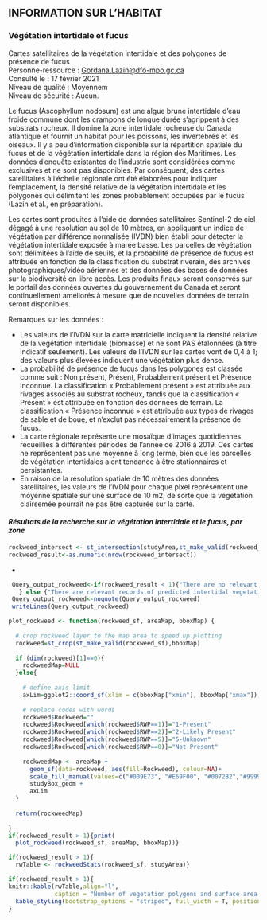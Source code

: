 ## **INFORMATION SUR L’HABITAT**

### **Végétation intertidale et fucus**
Cartes satellitaires de la végétation intertidale et des polygones de présence de fucus  
Personne-ressource : <Gordana.Lazin@dfo-mpo.gc.ca>  
Consulté le : 17 février 2021  
Niveau de qualité : Moyennem  
Niveau de sécurité : Aucun. 

Le fucus (Ascophyllum nodosum) est une algue brune intertidale d’eau froide commune dont les crampons de longue durée s’agrippent à des substrats rocheux. Il domine la zone intertidale rocheuse du Canada atlantique et fournit un habitat pour les poissons, les invertébrés et les oiseaux. Il y a peu d’information disponible sur la répartition spatiale du fucus et de la végétation intertidale dans la région des Maritimes. Les données d’enquête existantes de l’industrie sont considérées comme exclusives et ne sont pas disponibles. Par conséquent, des cartes satellitaires à l’échelle régionale ont été élaborées pour indiquer l’emplacement, la densité relative de la végétation intertidale et les polygones qui délimitent les zones probablement occupées par le fucus (Lazin et al., en préparation).

Les cartes sont produites à l’aide de données satellitaires Sentinel-2 de ciel dégagé à une résolution au sol de 10 mètres, en appliquant un indice de végétation par différence normalisée (IVDN) bien établi pour détecter la végétation intertidale exposée à marée basse. Les parcelles de végétation sont délimitées à l’aide de seuils, et la probabilité de présence de fucus est attribuée en fonction de la classification du substrat riverain, des archives photographiques/vidéo aériennes et des données des bases de données sur la biodiversité en libre accès. Les produits finaux seront conservés sur le portail des données ouvertes du gouvernement du Canada et seront continuellement améliorés à mesure que de nouvelles données de terrain seront disponibles. 

Remarques sur les données :

- Les valeurs de l’IVDN sur la carte matricielle indiquent la densité relative de la végétation intertidale (biomasse) et ne sont PAS étalonnées (à titre indicatif seulement). Les valeurs de l’IVDN sur les cartes vont de 0,4 à 1; des valeurs plus élevées indiquent une végétation plus dense.
- La probabilité de présence de fucus dans les polygones est classée comme suit : Non présent, Présent, Probablement présent et Présence inconnue. La classification « Probablement présent » est attribuée aux rivages associés au substrat rocheux, tandis que la classification « Présent » est attribuée en fonction des données de terrain. La classification « Présence inconnue » est attribuée aux types de rivages de sable et de boue, et n’exclut pas nécessairement la présence de fucus.
- La carte régionale représente une mosaïque d’images quotidiennes recueillies à différentes périodes de l’année de 2016 à 2019. Ces cartes ne représentent pas une moyenne à long terme, bien que les parcelles de végétation intertidales aient tendance à être stationnaires et persistantes.
- En raison de la résolution spatiale de 10 mètres des données satellitaires, les valeurs de l’IVDN pour chaque pixel représentent une moyenne spatiale sur une surface de 10 m2, de sorte que la végétation clairsemée pourrait ne pas être capturée sur la carte.

#### ***Résultats de la recherche sur la végétation intertidale et le fucus, par zone***  

```r
rockweed_intersect <- st_intersection(studyArea,st_make_valid(rockweed_sf))
rockweed_result<-as.numeric(nrow(rockweed_intersect))
```
*
```r
 Query_output_rockweed<-if(rockweed_result < 1){"There are no relevant records of predicted intertidal vegetation for this search area."
   } else {"There are relevant records of predicted intertidal vegetation for this search area."}
 Query_output_rockweed<-noquote(Query_output_rockweed)
 writeLines(Query_output_rockweed)
```

```r
plot_rockweed <- function(rockweed_sf, areaMap, bboxMap) {
  
  # crop rockweed layer to the map area to speed up plotting
  rockweed=st_crop(st_make_valid(rockweed_sf),bboxMap)
  
  if (dim(rockweed)[1]==0){
    rockweedMap=NULL
  }else{
    
    # define axis limit
    axLim=ggplot2::coord_sf(xlim = c(bboxMap["xmin"], bboxMap["xmax"]), ylim = c(bboxMap["ymin"], bboxMap["ymax"]),expand=FALSE)
    
    # replace codes with words
    rockweed$Rockweed=""
    rockweed$Rockweed[which(rockweed$RWP==1)]="1-Present"
    rockweed$Rockweed[which(rockweed$RWP==2)]="2-Likely Present"
    rockweed$Rockweed[which(rockweed$RWP==5)]="5-Unknown"
    rockweed$Rockweed[which(rockweed$RWP==0)]="Not Present"
    
    rockweedMap <- areaMap +
      geom_sf(data=rockweed, aes(fill=Rockweed), colour=NA)+
      scale_fill_manual(values=c("#009E73", "#E69F00", "#0072B2","#999999"))+
      studyBox_geom +
      axLim
  }
  
  return(rockweedMap)
  
}
if(rockweed_result > 1){print(
  plot_rockweed(rockweed_sf, areaMap, bboxMap))}
```

```r
if(rockweed_result > 1){
  rwTable <- rockweedStats(rockweed_sf, studyArea)}
```
```r
if(rockweed_result > 1){
knitr::kable(rwTable,align="l",
             caption = "Number of vegetation polygons and surface area occupied by each category for the study area. Total intertidal vegetations is a sum of all categories.", booktabs = T, escape = F, linesep="") %>%
  kable_styling(bootstrap_options = "striped", full_width = T, position = "left")
} 
```

